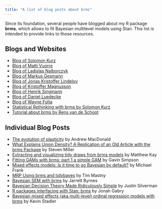 ```yaml
---
title: "A list of blog posts about brms"
---
```


Since its foundation, several people have blogged about my R package **brms**, which allows to fit Bayesian multilevel models using Stan. This list is intended to provide links to those resources.

## Blogs and Websites

- [Blog of Solomon Kurz](https://solomonkurz.netlify.app/blog/)
- [Blog of Matti Vuorre](https://vuorre.netlify.app/blog.html)
- [Blog of Ladislas Nalborczyk](https://lnalborczyk.github.io/)
- [Blog of Markus Gesmann](https://magesblog.com/post/)
- [Blog of Jonas Kristoffer Lindelov](https://lindeloev.net/stats/)
- [Blog of Kristoffer Magnusson](https://rpsychologist.com/posts)
- [Blog of Henrik Singmann](http://singmann.org/blog/)
- [Blog of Daniel Luedecke](https://strengejacke.wordpress.com/)
- [Blog of Wayne Folta](https://thinkinator.com/)
- [Statistical Rethinking with brms by Solomon Kurz](https://bookdown.org/connect/#/apps/1850/access)
- [Tutorial about brms by Rens van de Schoot](https://www.rensvandeschoot.com/tutorials/brms/)

## Individual Blog Posts

-   [The evolution of plasticity](https://aammd.github.io/posts/2022-11-23-evolution-of-plasticity/) by Andrew MacDonald
-   [What Explains Union Density? A Replication of an Old Article with the brms Package](http://svmiller.com/blog/2019/08/what-explains-union-density-brms-replication/) by Steven Miller
-   [Extracting and visualizing tidy draws from brms models](http://mjskay.github.io/tidybayes/articles/tidy-brms.html#ordinal-models) by Matthew Kay
-   [Fitting GAMs with brms: part 1 a simple GAM](https://www.fromthebottomoftheheap.net/2018/04/21/fitting-gams-with-brms/) by Gavin Simpson
-   [Mixed effects models: Is it time to go Bayesian by default?](http://babieslearninglanguage.blogspot.de/2018/02/mixed-effects-models-is-it-time-to-go.html) by Michael Frank
-   [MRP Using brms and tidybayes](https://timmastny.rbind.io/blog/multilevel-mrp-tidybayes-brms-stan/) by Tim Mastny
-   [Bayesian SEM with brms](http://www.imachordata.com/2017/12/21/bayesian-sem-with-brms/) by Jarrett Byrnes
-   [Bayesian Decision Theory Made Ridiculously Simple](http://www.statsathome.com/2017/10/12/bayesian-decision-theory-made-ridiculously-simple/) by Justin Silverman
-   [R packages interfacing with Stan: brms](http://andrewgelman.com/2017/01/10/r-packages-interfacing-stan-brms/) by Jonah Gabry
-   [Bayesian mixed effects (aka multi-level) ordinal regression models with brms](http://kevinstadler.github.io/blog/bayesian-ordinal-regression-with-random-effects-using-brms/) by Kevin Stadler
